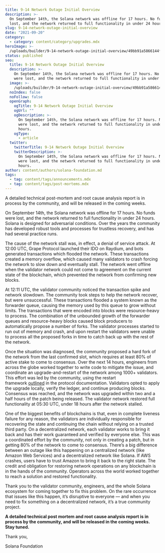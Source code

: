 ```yaml
---
title: 9-14 Network Outage Initial Overview
description: >-
  On September 14th, the Solana network was offline for 17 hours. No funds were
  lost, and the network returned to full functionality in under 24 hours.
slug: 9-14-network-outage-initial-overview
date: "2021-09-20"
category:
  - category: content/category/upgrades.mdx
heroImage: >-
  /uploads/builder/9-14-network-outage-initial-overview/49bb91a5866144f7b705953808a9b24f.png
status: published
seo:
  title: 9-14 Network Outage Initial Overview
  description: >-
    On September 14th, the Solana network was offline for 17 hours. No funds
    were lost, and the network returned to full functionality in under 24 hours.
  image: >-
    /uploads/builder/9-14-network-outage-initial-overview/49bb91a5866144f7b705953808a9b24f.png
  noIndex: false
  noFollow: false
  openGraph:
    ogTitle: 9-14 Network Outage Initial Overview
    ogUrl: ""
    ogDescription: >-
      On September 14th, the Solana network was offline for 17 hours. No funds
      were lost, and the network returned to full functionality in under 24
      hours.
    ogType:
      - article
  twitter:
    twitterTitle: 9-14 Network Outage Initial Overview
    twitterDescription: >-
      On September 14th, the Solana network was offline for 17 hours. No funds
      were lost, and the network returned to full functionality in under 24
      hours.
author: content/authors/solana-foundation.md
tags:
  - tag: content/tags/announcements.mdx
  - tag: content/tags/post-mortems.mdx
---
```


A detailed technical post-mortem and root cause analysis report is in process by the community, and will be released in the coming weeks.

On September 14th, the Solana network was offline for 17 hours. No funds were lost, and the network returned to full functionality in under 24 hours. Solana is designed for adversarial conditions. Over the years the community has developed robust tools and processes for trustless recovery, and has had several practice runs.

The cause of the network stall was, in effect, a denial of service attack. At 12:00 UTC, Grape Protocol launched their IDO on Raydium, and bots generated transactions which flooded the network. These transactions created a memory overflow, which caused many validators to crash forcing the network to slow down and eventually stall. The network went offline when the validator network could not come to agreement on the current state of the blockchain, which prevented the network from confirming new blocks.

At 12:11 UTC, the validator community noticed the transaction spike and network slowdown. The community took steps to help the network recover, but were unsuccessful. These transactions flooded a system known as the forwarder queue, causing the memory used by this queue to grow without limits. The transactions that were encoded into blocks were resource-heavy to process. The combination of the unbounded growth of the forwarder queues and resource-heavy blocks caused block producers to automatically propose a number of forks. The validator processes started to run out of memory and crash, and upon restart the validators were unable to process all the proposed forks in time to catch back up with the rest of the network.

Once the situation was diagnosed, the community proposed a hard fork of the network from the last confirmed slot, which requires at least 80% of active stake to come to consensus. Over the next 14 hours, engineers from across the globe worked together to write code to mitigate the issue, and coordinate an upgrade-and-restart of the network among 1000+ validators. This effort was led by the community, using the restart framework [outlined](https://docs.solana.com/running-validator/restart-cluster?ref=solana.ghost.io) in the protocol documentation. Validators opted to apply the upgrade locally, verify the ledger, and continue producing blocks. Consensus was reached, and the network was upgraded within two and a half hours of the patch being released. The validator network restored full functionality at 05:30 UTC, under 18 hours after the network stalled.

One of the biggest benefits of blockchains is that, even in complete liveness failure for any reason, the validators are individually responsible for recovering the state and continuing the chain without relying on a trusted third party. On a decentralized network, each validator works to bring it back and has their work guaranteed and verified by everyone else. This was a coordinated effort by the community, not only in creating a patch, but in getting 80% of the network to come to consensus. There’s a big difference between an outage like this happening on a centralized network (like Amazon Web Services) and a decentralized network like Solana. If AWS crashes, users have to trust Amazon to bring it back to the right state. The credit and obligation for restoring network operations on any blockchain is in the hands of the community. Operators across the world worked together to reach a solution and restored functionality.

Thank you to the validator community, engineers, and the whole Solana ecosystem for coming together to fix this problem. On the rare occurrence that issues like this happen, it’s disruptive to everyone — and when you need to fix something on a decentralized network, it’s a true community project.

**A detailed technical post mortem and root cause analysis report is in process by the community, and will be released in the coming weeks. Stay tuned.**

Thank you,

Solana Foundation
